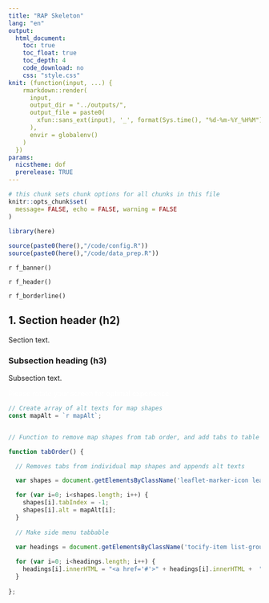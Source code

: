 ```yaml
---
title: "RAP Skeleton"
lang: "en"
output:
  html_document:
    toc: true
    toc_float: true
    toc_depth: 4
    code_download: no
    css: "style.css"
knit: (function(input, ...) {
    rmarkdown::render(
      input,
      output_dir = "../outputs/",
      output_file = paste0(
        xfun::sans_ext(input), '_', format(Sys.time(), "%d-%m-%Y_%H%M") , '.html'
      ),
      envir = globalenv()
    )
  })
params:
  nicstheme: dof
  prerelease: TRUE
---
```

<!-- params:
     nicstheme - can be any of teo, daera, dfc, de, dfe, dof, dfi, doh, doj
     prerelease - can be TRUE or FALSE
-->

<!--Add tabs to table of contents-->
<body onload="tabOrder()">

<!--html_preserve-->
<!-- Global site tag (gtag.js) - Google Analytics -->
<script async src="https://www.googletagmanager.com/gtag/js?id=UA-72688332-4"></script>
<script>
  window.dataLayer = window.dataLayer || [];
  function gtag(){dataLayer.push(arguments);}
  gtag('js', new Date());
  gtag('config', 'UA-72688332-4');
</script>
<!--/html_preserve-->

<!-- message to rotate screen when width is too low -->

```r
# this chunk sets chunk options for all chunks in this file
knitr::opts_chunk$set(
  message= FALSE, echo = FALSE, warning = FALSE
)
```
<div data-nics-theme="`r params$nicstheme`">


```r

library(here)
       
source(paste0(here(),"/code/config.R"))
source(paste0(here(),"/code/data_prep.R"))

```


`r f_banner()`  <!-- calling the banner code -->

<!-- Header section -->

`r f_header()`



<!-- Introduction section -->

<div id="main" role="main">
`r f_borderline()`  <!-- calling the borderline code -->
 
<!-- Single Rmd -vs- 'sub-reports' -->
<!-- Depending on your requirements, you can edit this document - add text, charts, links etc. directly into report.Rmd and knit -->
<!-- For larger projects with multiple large sections, or when you need many contributors to edit it simultaneously, a s'sub-report' approach is available -->
<!-- With 'sub-reports', you can dynamically reference other .Rmd content into this file, similar to a cell reference in Excel -->
<!-- The demo code (code/demo/demo_report.Rmd) makes use of this (Note: you can have a hybrid e.g. Key points is hard-coded and sub-reports for other sections  -->

<!-- Example: code/demo/demo_report.Rmd: -->
<!-- ```{r introduction_sub_report, child='02_introduction.Rmd' }               -->
<!-- ```                                                                        -->
<!-- 'introduction_sub_report' is the name of the section                       -->
<!-- child='02_introduction.Rmd' is a reference to the file you want to include -->


## 1. Section header (h2)

Section text.

### Subsection heading (h3)

Subsection text.

<!-- closing main div -->
</div>

<!-- open footer div -->
<div class="footer">

<!-- message to rotate screen if it is below 400px width -->
<div id="rotate-screen">
  <p style="color: white;">Please rotate your screen for optimal experience</p>
</div>


```js


// Create array of alt texts for map shapes
const mapAlt = `r mapAlt`;


// Function to remove map shapes from tab order, and add tabs to table of contents

function tabOrder() {

  // Removes tabs from individual map shapes and appends alt texts

  var shapes = document.getElementsByClassName('leaflet-marker-icon leaflet-zoom-animated leaflet-interactive');

  for (var i=0; i<shapes.length; i++) {
    shapes[i].tabIndex = -1;
    shapes[i].alt = mapAlt[i];
  }
  
  // Make side menu tabbable

  var headings = document.getElementsByClassName('tocify-item list-group-item');
  
  for (var i=0; i<headings.length; i++) {
    headings[i].innerHTML = "<a href='#'>" + headings[i].innerHTML +  "</a>";
  }
  
};
```
<!-- close footer div -->
</div>

<!-- close data-nics-theme div-->
</div>
